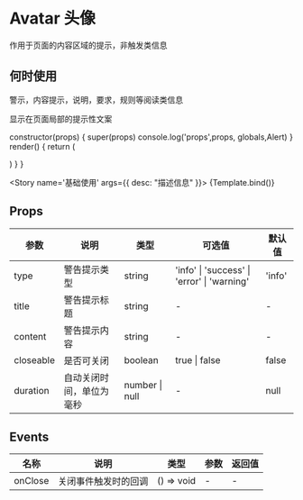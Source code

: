 
<Meta title='简单示例/Avatar' />

# Avatar 头像

作用于页面的内容区域的提示，非触发类信息

## 何时使用

警示，内容提示，说明，要求，规则等阅读类信息

显示在页面局部的提示性文案

  constructor(props) {
    super(props)
    console.log('props',props, globals,Alert)
  }
  render() {
    return (
      <div>
        <Avatar
          type='primary'
          src='https://mier.mi.com/user/getAvatarurlnocheck?user_name=chenxian&checkSign=3b6a5cc1594013985d59838de900bc4a'
          text='陈晛'
        />
        <Avatar
          type='primary'
          src='https://mier.mi.com/user/getAvatarurlnocheck?user_name=chenxian&checkSign=3b6a5cc1594013985d59838de900bc4a'
          text='陈晛'
          shape='square'
        />
        <Avatar
          type='primary'
          text='陈晛'
          initials = '晛'
        />
      </div>
    )
  }
}


<Story name='基础使用' args={{ desc: "描述信息" }}>
  {Template.bind()}
</Story>

## Props

| 参数      | 说明                     | 类型           | 可选值                                      | 默认值 |
| --------- | ------------------------ | -------------- | ------------------------------------------- | ------ |
| type      | 警告提示类型             | string         | 'info' \| 'success' \| 'error' \| 'warning' | 'info' |
| title     | 警告提示标题             | string         | -                                           | -      |
| content   | 警告提示内容             | string         | -                                           | -      |
| closeable | 是否可关闭               | boolean        | true \| false                               | false  |
| duration  | 自动关闭时间，单位为毫秒 | number \| null | -                                           | null   |

## Events

| 名称    | 说明                 | 类型       | 参数 | 返回值 |
| ------- | -------------------- | ---------- | ---- | ------ |
| onClose | 关闭事件触发时的回调 | () => void | -    | -      |
